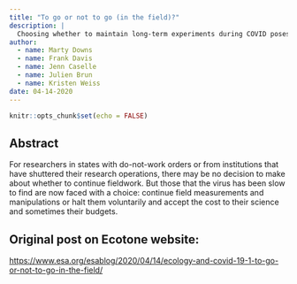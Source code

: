 ```yaml
---
title: "To go or not to go (in the field)?"
description: |
  Choosing whether to maintain long-term experiments during COVID poses a difficult dilemma.
author:
  - name: Marty Downs
  - name: Frank Davis
  - name: Jenn Caselle
  - name: Julien Brun
  - name: Kristen Weiss
date: 04-14-2020
---
```



```r
knitr::opts_chunk$set(echo = FALSE)
```

## Abstract

For researchers in states with do-not-work orders or from institutions that have shuttered their research operations, there may be no decision to make about whether to continue fieldwork. But those that the virus has been slow to find are now faced with a choice: continue field measurements and manipulations or halt them voluntarily and accept the cost to their science and sometimes their budgets.

## Original post on Ecotone website:

<https://www.esa.org/esablog/2020/04/14/ecology-and-covid-19-1-to-go-or-not-to-go-in-the-field/>
